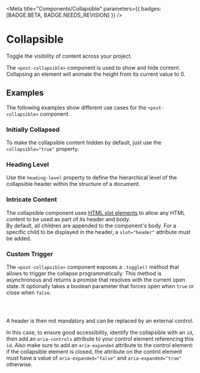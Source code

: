 
<Meta title="Components/Collapsible" parameters={{ badges: [BADGE.BETA, BADGE.NEEDS_REVISION] }} />

# Collapsible

<p className="lead">Toggle the visibility of content across your project.</p>

The `<post-collapsible>` component is used to show and hide content.
Collapsing an element will animate the height from its current value to 0.

<Canvas of={CollapsibleStories.Default} />
<Controls of={CollapsibleStories.Default} />

## Examples

The following examples show different use cases for the `<post-collapsible>` component.

### Initially Collapsed

To make the collapsible content hidden by default, just use the `collapsible="true"` property.

<Canvas of={CollapsibleStories.InitiallyCollapsed} />

### Heading Level

Use the `heading-level` property to define the hierarchical level of the collapsible header within the structure of a document.

<Canvas of={CollapsibleStories.HeadingLevel} />

### Intricate Content

The collapsible component uses [HTML slot elements](https://developer.mozilla.org/en-US/docs/Web/HTML/Element/slot)
to allow any HTML content to be used as part of its header and body.<br/>
By default, all children are appended to the component's body.
For a specific child to be displayed in the header, a `slot="header"` attribute must be added.

<Canvas of={CollapsibleStories.IntricateContent} />

### Custom Trigger

The `<post-collapsible>` component exposes a `.toggle()` method that allows to trigger the collapse programmatically.
This method is asynchronous and returns a promise that resolves with the current open state.
It optionally takes a boolean parameter that forces open when `true` or close when `false`.

```typescript
const collapsible = document.querySelector('#collapsibleId') as HTMLPostCollapsibleElement;
collapsible.toggle(/* open: boolean */).then((/* isOpen: boolean */) => {});
```

A header is then not mandatory and can be replaced by an external control.

In this case, to ensure good accessibility, identify the collapsible with an `id`,
then add an `aria-controls` attribute to your control element referencing this `id`.
Also make sure to add an `aria-expanded` attribute to the control element:
if the collapsible element is closed, the attribute on the control element must have a value of `aria-expanded="false"`
and `aria-expanded="true"` otherwise.

<Canvas of={CollapsibleStories.CustomTrigger} />
